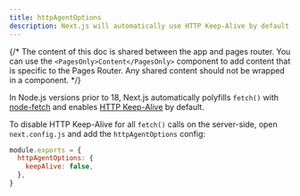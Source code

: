 ```yaml
---
title: httpAgentOptions
description: Next.js will automatically use HTTP Keep-Alive by default. Learn more about how to disable HTTP Keep-Alive here.
---
```


{/* The content of this doc is shared between the app and pages router. You can use the `<PagesOnly>Content</PagesOnly>` component to add content that is specific to the Pages Router. Any shared content should not be wrapped in a component. */}

In Node.js versions prior to 18, Next.js automatically polyfills `fetch()` with [node-fetch](/docs/architecture/supported-browsers#polyfills) and enables [HTTP Keep-Alive](https://developer.mozilla.org/en-US/docs/Web/HTTP/Headers/Keep-Alive) by default.

To disable HTTP Keep-Alive for all `fetch()` calls on the server-side, open `next.config.js` and add the `httpAgentOptions` config:

```js title="next.config.js"
module.exports = {
  httpAgentOptions: {
    keepAlive: false,
  },
}
```

